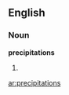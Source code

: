 ==English==

===Noun===
'''precipitations'''

# {{plural of|[[precipitation]]}}

[[ar:precipitations]]